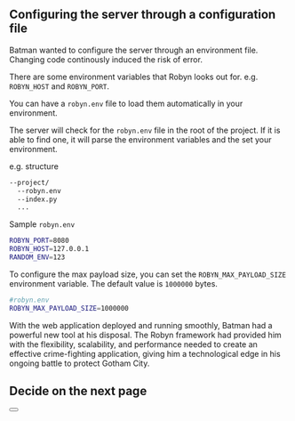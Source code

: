 

## Configuring the server through a configuration file

Batman wanted to configure the server through an environment file. Changing code continously induced the risk of error.


There are some environment variables that Robyn looks out for. e.g. `ROBYN_HOST` and `ROBYN_PORT`.

You can have a `robyn.env` file to load them automatically in your environment.

The server will check for the `robyn.env` file in the root of the project. If it is able to find one, it will parse the environment variables and the set your environment.

e.g. structure

```bash {{title: 'Sample project directory'}}
--project/
  --robyn.env
  --index.py
  ...
```


Sample `robyn.env`

```bash {{ title: 'Sample Robyn.env' }}
ROBYN_PORT=8080
ROBYN_HOST=127.0.0.1
RANDOM_ENV=123
```

To configure the max payload size, you can set the `ROBYN_MAX_PAYLOAD_SIZE` environment variable. The default value is `1000000` bytes.

```bash
#robyn.env
ROBYN_MAX_PAYLOAD_SIZE=1000000
```

With the web application deployed and running smoothly, Batman had a powerful new tool at his disposal. The Robyn framework had provided him with the flexibility, scalability, and performance needed to create an effective crime-fighting application, giving him a technological edge in his ongoing battle to protect Gotham City.


## Decide on the next page

<div className="not-prose">
  <Button
    href="/documentation/example_app/templates"
    variant="text"
    arrow="right"
    children="Adding a Frontend"
  />
</div>



